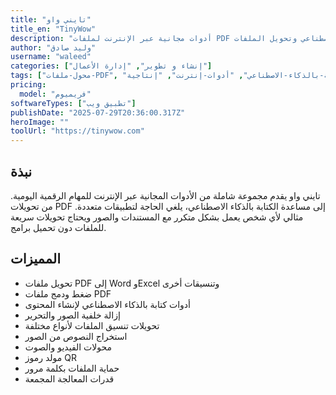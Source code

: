 ```yaml
---
title: "تايني واو"
title_en: "TinyWow"
description: "أدوات مجانية عبر الإنترنت لملفات PDF والكتابة بالذكاء الاصطناعي وتحويل الملفات"
author: "وليد صادق"
username: "waleed"
categories: ["إنشاء و تطوير", "إدارة الأعمال"]
tags: ["محول-ملفات-PDF", "تحويل-الملفات", "كتابة-بالذكاء-الاصطناعي", "أدوات-إنترنت", "إنتاجية"]
pricing:
  model: "فريميوم"
softwareTypes: ["تطبيق ويب"]
publishDate: "2025-07-29T20:36:00.317Z"
heroImage: ""
toolUrl: "https://tinywow.com"
---
```

## نبذة
تايني واو يقدم مجموعة شاملة من الأدوات المجانية عبر الإنترنت للمهام الرقمية اليومية. من تحويلات PDF إلى مساعدة الكتابة بالذكاء الاصطناعي، يلغي الحاجة لتطبيقات متعددة. مثالي لأي شخص يعمل بشكل متكرر مع المستندات والصور ويحتاج تحويلات سريعة للملفات دون تحميل برامج.

## المميزات
- تحويل ملفات PDF إلى Word وExcel وتنسيقات أخرى
- ضغط ودمج ملفات PDF
- أدوات كتابة بالذكاء الاصطناعي لإنشاء المحتوى
- إزالة خلفية الصور والتحرير
- تحويلات تنسيق الملفات لأنواع مختلفة
- استخراج النصوص من الصور
- محولات الفيديو والصوت
- مولد رموز QR
- حماية الملفات بكلمة مرور
- قدرات المعالجة المجمعة
